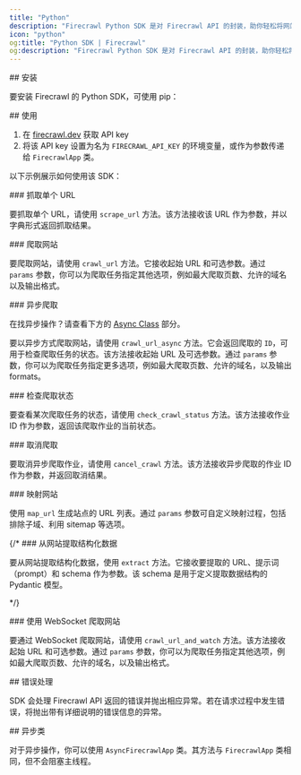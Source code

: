 ```yaml
---
title: "Python"
description: "Firecrawl Python SDK 是对 Firecrawl API 的封装，助你轻松将网站转换为 Markdown。"
icon: "python"
og:title: "Python SDK | Firecrawl"
og:description: "Firecrawl Python SDK 是对 Firecrawl API 的封装，助你轻松将网站转换为 Markdown。"
---
```




<div id="installation">
  ## 安装
</div>

要安装 Firecrawl 的 Python SDK，可使用 pip：

<InstallationPython />

<div id="usage">
  ## 使用
</div>

1. 在 [firecrawl.dev](https://firecrawl.dev) 获取 API key
2. 将该 API key 设置为名为 `FIRECRAWL_API_KEY` 的环境变量，或作为参数传递给 `FirecrawlApp` 类。

以下示例展示如何使用该 SDK：

<ScrapeAndCrawlExamplePython />

<div id="scraping-a-url">
  ### 抓取单个 URL
</div>

要抓取单个 URL，请使用 `scrape_url` 方法。该方法接收该 URL 作为参数，并以字典形式返回抓取结果。

<ScrapePythonShort />

<div id="crawling-a-website">
  ### 爬取网站
</div>

要爬取网站，请使用 `crawl_url` 方法。它接收起始 URL 和可选参数。通过 `params` 参数，你可以为爬取任务指定其他选项，例如最大爬取页数、允许的域名以及输出格式。

<CrawlPythonShort />

<div id="asynchronous-crawling">
  ### 异步爬取
</div>

<Tip>在找异步操作？请查看下方的 [Async Class](#async-class) 部分。</Tip>

要以异步方式爬取网站，请使用 `crawl_url_async` 方法。它会返回爬取的 `ID`，可用于检查爬取任务的状态。该方法接收起始 URL 及可选参数。通过 `params` 参数，你可以为爬取任务指定更多选项，例如最大爬取页数、允许的域名，以及输出 formats。

<CrawlAsyncPythonShort />

<div id="checking-crawl-status">
  ### 检查爬取状态
</div>

要查看某次爬取任务的状态，请使用 `check_crawl_status` 方法。该方法接收作业 ID 作为参数，返回该爬取作业的当前状态。

<CheckCrawlStatusPythonShort />

<div id="cancelling-a-crawl">
  ### 取消爬取
</div>

要取消异步爬取作业，请使用 `cancel_crawl` 方法。该方法接收异步爬取的作业 ID 作为参数，并返回取消结果。

<CancelCrawlPythonShort />

<div id="map-a-website">
  ### 映射网站
</div>

使用 `map_url` 生成站点的 URL 列表。通过 `params` 参数可自定义映射过程，包括排除子域、利用 sitemap 等选项。

<MapPythonShort />

{/* ### 从网站提取结构化数据

要从网站提取结构化数据，使用 `extract` 方法。它接收要提取的 URL、提示词（prompt）和 schema 作为参数。该 schema 是用于定义提取数据结构的 Pydantic 模型。

<ExtractPythonShort /> */}

<div id="crawling-a-website-with-websockets">
  ### 使用 WebSocket 爬取网站
</div>

要通过 WebSocket 爬取网站，请使用 `crawl_url_and_watch` 方法。该方法接收起始 URL 和可选参数。通过 `params` 参数，你可以为爬取任务指定其他选项，例如最大爬取页数、允许的域名，以及输出格式。

<CrawlWebSocketPythonBase />

<div id="error-handling">
  ## 错误处理
</div>

SDK 会处理 Firecrawl API 返回的错误并抛出相应异常。若在请求过程中发生错误，将抛出带有详细说明的错误信息的异常。

<div id="async-class">
  ## 异步类
</div>

对于异步操作，你可以使用 `AsyncFirecrawlApp` 类。其方法与 `FirecrawlApp` 类相同，但不会阻塞主线程。

<AsyncPythonShort />